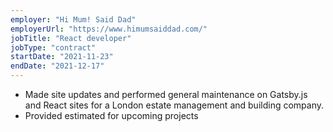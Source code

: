 ```yaml
---
employer: "Hi Mum! Said Dad"
employerUrl: "https://www.himumsaiddad.com/"
jobTitle: "React developer"
jobType: "contract"
startDate: "2021-11-23"
endDate: "2021-12-17"
---
```


- Made site updates and performed general maintenance on Gatsby.js and React sites for a London estate management and building company.
- Provided estimated for upcoming projects
